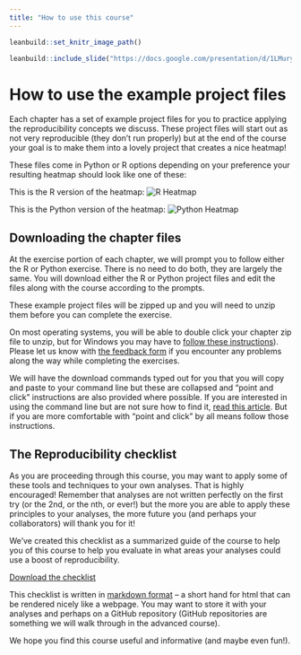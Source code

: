 ```yaml
---
title: "How to use this course"
---
```


```r
leanbuild::set_knitr_image_path()
```

```r
leanbuild::include_slide("https://docs.google.com/presentation/d/1LMurysUhCjZb7DVF6KS9QmJ5NBjwWVjRn40MS9f2noE/edit#slide=id.gf7e3bf260f_0_4")
```

# How to use the example project files

Each chapter has a set of example project files for you to practice applying the reproducibility concepts we discuss.
These project files will start out as not very reproducible (they don't run properly) but at the end of the course your goal is to make them into a lovely project that creates a nice heatmap!

These files come in Python or R options depending on your preference your resulting heatmap should look like one of these:

This is the R version of the heatmap:
![R Heatmap](https://github.com/jhudsl/reproducible-r-example/raw/main/plots/aml_heatmap.png)

This is the Python version of the heatmap:
![Python Heatmap](https://github.com/jhudsl/reproducible-python-example/raw/main/plots/aml_heatmap.png)

## Downloading the chapter files

At the exercise portion of each chapter, we will prompt you to follow either the R or Python exercise. There is no need to do both, they are largely the same.
You will download either the R or Python project files and edit the files along with the course according to the prompts.

These example project files will be zipped up and you will need to unzip them before you can complete the exercise.

On most operating systems, you will be able to double click your chapter zip file to unzip, but for Windows you may have to [follow these instructions](https://support.microsoft.com/en-us/windows/zip-and-unzip-files-f6dde0a7-0fec-8294-e1d3-703ed85e7ebc)). Please let us know with [the feedback form](https://forms.gle/dLRHgo4Q5w15kCri9) if you encounter any problems along the way while completing the exercises.

We will have the download commands typed out for you that you will copy and paste to your command line but these are collapsed and "point and click" instructions are also provided where possible. If you are interested in using the command line but are not sure how to find it, [read this article](https://towardsdatascience.com/a-quick-guide-to-using-command-line-terminal-96815b97b955). But if you are more comfortable with "point and click" by all means follow those instructions.


## The Reproducibility checklist

As you are proceeding through this course, you may want to apply some of these tools and techniques to your own analyses. 
That is highly encouraged! Remember that analyses are not written perfectly on the first try (or the 2nd, or the nth, or ever!) but the more you are able to apply these principles to your analyses, the more future you (and perhaps your collaborators) will thank you for it!

We've created this checklist as a summarized guide of the course to help you of this course to help you evaluate in what areas your analyses could use a boost of reproducibility.

[Download the checklist](https://raw.githubusercontent.com/jhudsl/Reproducibility_in_Cancer_Informatics/main/resources/reproducibility-checklist.md)

This checklist is written in [markdown format](https://www.markdownguide.org/cheat-sheet/) -- a short hand for html that can be rendered nicely like a webpage. You may want to store it with your analyses and perhaps on a GitHub repository (GitHub repositories are something we will walk through in the advanced course). 

We hope you find this course useful and informative (and maybe even fun!).
